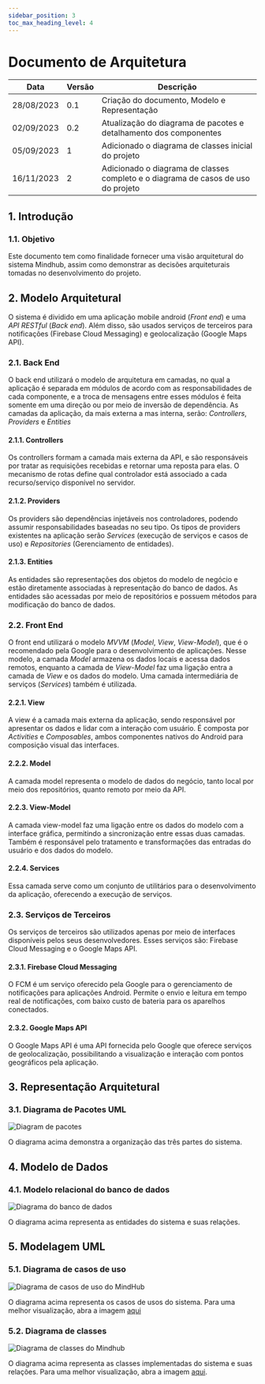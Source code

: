 ```yaml
---
sidebar_position: 3
toc_max_heading_level: 4
---
```


# Documento de Arquitetura

| Data       | Versão       | Descrição                                    | 
|------------|--------------|----------------------------------------------|
| 28/08/2023 | 0.1          | Criação do documento, Modelo e Representação |
| 02/09/2023 | 0.2          | Atualização do diagrama de pacotes e detalhamento dos componentes |
| 05/09/2023 | 1            | Adicionado o diagrama de classes inicial do projeto  |
| 16/11/2023 | 2            | Adicionado o diagrama de classes completo e o diagrama de casos de uso do projeto  |


## 1. Introdução

### 1.1. Objetivo

Este documento tem como finalidade fornecer uma visão arquitetural do sistema Mindhub, assim como demonstrar as decisões arquiteturais tomadas no desenvolvimento do projeto.

## 2. Modelo Arquitetural

O sistema é dividido em uma aplicação mobile android (*Front end*) e uma *API RESTful* (*Back end*). Além disso, são usados serviços de terceiros para notificações (Firebase Cloud Messaging) e geolocalização (Google Maps API).

### 2.1. Back End

O back end utilizará o modelo de arquitetura em camadas, no qual a aplicação é separada em módulos de acordo com as responsabilidades de cada componente, e a troca de mensagens entre esses módulos é feita somente em uma direção ou por meio de inversão de dependência. As camadas da aplicação, da mais externa a mas interna, serão: *Controllers*, *Providers* e *Entities*

#### 2.1.1. Controllers

Os controllers formam a camada mais externa da API, e são responsáveis por tratar as requisições recebidas e retornar uma reposta para elas. O mecanismo de rotas define qual controlador está associado a cada recurso/serviço disponível no servidor.

#### 2.1.2. Providers

Os providers são dependências injetáveis nos controladores, podendo assumir responsabilidades baseadas no seu tipo. Os tipos de providers existentes na aplicação serão *Services* (execução de serviços e casos de uso) e *Repositories* (Gerenciamento de entidades).

#### 2.1.3. Entities

As entidades são representações dos objetos do modelo de negócio e estão diretamente associadas à representação do banco de dados. As entidades são acessadas por meio de repositórios e possuem métodos para modificação do banco de dados.

### 2.2. Front End

O front end utilizará o modelo *MVVM* (*Model*, *View*, *View-Model*), que é o recomendado pela Google para o desenvolvimento de aplicações. Nesse modelo, a camada *Model* armazena os dados locais e acessa dados remotos, enquanto a camada de *View-Model* faz uma ligação entra a camada de *View* e os dados do modelo. Uma camada intermediária de serviços (*Services*) também é utilizada.

#### 2.2.1. View

A view é a camada mais externa da aplicação, sendo responsável por apresentar os dados e lidar com a interação com usuário. É composta por *Activities* e *Composables*, ambos componentes nativos do Android para composição visual das interfaces.

#### 2.2.2. Model

A camada model representa o modelo de dados do negócio, tanto local por meio dos repositórios, quanto remoto por meio da API.

#### 2.2.3. View-Model

A camada view-model faz uma ligação entre os dados do modelo com a interface gráfica, permitindo a sincronização entre essas duas camadas. Também é responsável pelo tratamento e transformações das entradas do usuário e dos dados do modelo.

#### 2.2.4. Services

Essa camada serve como um conjunto de utilitários para o desenvolvimento da aplicação, oferecendo a execução de serviços.

### 2.3. Serviços de Terceiros

Os serviços de terceiros são utilizados apenas por meio de interfaces disponíveis pelos seus desenvolvedores. Esses serviços são: Firebase Cloud Messaging e o Google Maps API.

#### 2.3.1. Firebase Cloud Messaging

O FCM é um serviço oferecido pela Google para o gerenciamento de notificações para aplicações Android. Permite o envio e leitura em tempo real de notificações, com baixo custo de bateria para os aparelhos conectados.

#### 2.3.2. Google Maps API

O Google Maps API é uma API fornecida pelo Google que oferece serviços de geolocalização, possibilitando a visualização e interação com pontos geográficos pela aplicação.

## 3. Representação Arquitetural

### 3.1. Diagrama de Pacotes UML

![Diagram de pacotes](/pacotes.png)

O diagrama acima demonstra a organização das três partes do sistema.

## 4. Modelo de Dados

### 4.1. Modelo relacional do banco de dados

![Diagrama do banco de dados](/db.png)

O diagrama acima representa as entidades do sistema e suas relações.

## 5. Modelagem UML

### 5.1. Diagrama de casos de uso

![Diagrama de casos de uso do MindHub](/img/use_case_diagram.jpg)

O diagrama acima representa os casos de usos do sistema. Para uma melhor visualização, abra a imagem [aqui](/img/use_case_diagram.jpg)

### 5.2. Diagrama de classes

![Diagrama de classes do Mindhub](/img/class_diagram.jpeg)

O diagrama acima representa as classes implementadas do sistema e suas relações. Para uma melhor visualização, abra a imagem [aqui](/img/class_diagram.jpeg).